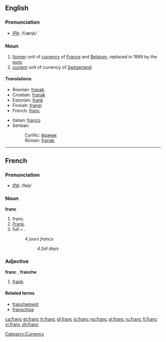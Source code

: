 ==English==

===Pronunciation===
*[[IPA]]: /fɹæŋk/

===Noun===
{{wikipedia}}
{{en-noun}}

# [[former]] unit of [[currency]] of [[France]] and [[Belgium]], replaced in 1999 by the [[euro]].
# [[current]] unit of currency of [[Switzerland]]

====Translations====
{{top}}
*Bosnian: [[franak#Bosnian|franak]] {{m}}
*Croatian: [[franak#Croatian|franak]] {{m}}
*Estonian: [[frank]]
*Finnish: [[frangi]]
*French: [[franc#French|franc]] {{m}}
{{mid}}
*Italian: [[franco]] {{m}}
*Serbian:
*:Cyrillic: [[франак#Serbian|франак]] {{m}}
*:Roman: [[franak#Serbian|franak]] {{m}}
{{bottom}}

[[Category:Currency]]
----

==French==
===Pronunciation===
*[[IPA]]: /fʀɑ̃/
===Noun===
'''franc''' {{m}}
# franc.
# [[Frank]].
# full ~ .
#:''4 jours francs''
#::''4 full days''
===Adjective===
'''franc''' {{m}}, '''franche''' {{f}}
# [[frank]].
====Related terms====
*[[franchement]]
*[[franschise]]

[[ca:franc]]
[[et:franc]]
[[fr:franc]]
[[gl:franc]]
[[io:franc]]
[[no:franc]]
[[pl:franc]]
[[ru:franc]]
[[fi:franc]]
[[vi:franc]]
[[zh:franc]]